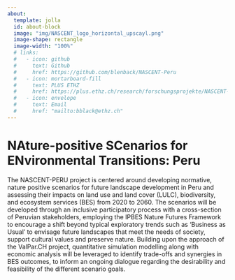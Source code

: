 ```yaml
---
about:
  template: jolla
  id: about-block
  image: "img/NASCENT_logo_horizontal_upscayl.png"
  image-shape: rectangle
  image-width: "100%"
  # links:
  #   - icon: github
  #     text: Github
  #     href: https://github.com/blenback/NASCENT-Peru
  #   - icon: mortarboard-fill
  #     text: PLUS ETHZ
  #     href: https://plus.ethz.ch/research/forschungsprojekte/NASCENT-PERU.html/
  #   - icon: envelope
  #     text: Email
  #     href: "mailto:bblack@ethz.ch"
---
```


::: {#about-block}
:::

# NAture-positive SCenarios for ENvironmental Transitions: Peru

The NASCENT-PERU project is centered around developing normative, nature positive scenarios for future landscape development in Peru and assessing their impacts on land use and land cover (LULC), biodiversity, and ecosystem services (BES) from 2020 to 2060. The scenarios will be developed through an inclusive participatory process with a cross-section of Peruvian stakeholders, employing the IPBES Nature Futures Framework to encourage a shift beyond typical exploratory trends such as ‘Business as Usual’ to envisage future landscapes that meet the needs of society, support cultural values and preserve nature. Building upon the approach of the ValPar.CH project, quantitative simulation modelling along with economic analysis will be leveraged to identify trade-offs and synergies in BES outcomes, to inform an ongoing dialogue regarding the desirability and feasibility of the different scenario goals.




